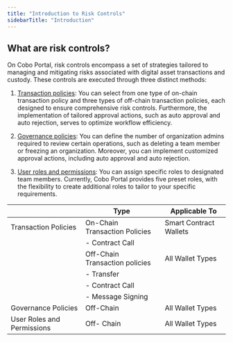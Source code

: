 ```yaml
---
title: "Introduction to Risk Controls"
sidebarTitle: "Introduction"
---
```


## What are risk controls?

On Cobo Portal, risk controls encompass a set of strategies tailored to managing and mitigating risks associated with digital asset transactions and custody. These controls are executed through three distinct methods:

1. [Transaction policies](/cobo-portal/risk-controls/transaction-policies/types-of-tx-policies): You can select from one type of on-chain transaction policy and three types of off-chain transaction policies, each designed to ensure comprehensive risk controls. Furthermore, the implementation of tailored approval actions, such as auto approval and auto rejection, serves to optimize workflow efficiency.

2. [Governance policies](/portal/organization/governance-intro): You can define the number of organization admins required to review certain operations, such as deleting a team member or freezing an organization. Moreover, you can implement customized approval actions, including auto approval and auto rejection.

3. [User roles and permissions](/portal/organization/roles-and-permissions): You can assign specific roles to designated team members. Currently, Cobo Portal provides five preset roles, with the flexibility to create additional roles to tailor to your specific requirements.

|                            | Type                                  | Applicable To          |
| -------------------------- | ------------------------------------- |----------------------- |
| Transaction Policies       | On-Chain Transaction Policies         | Smart Contract Wallets |
|                            |  - Contract Call                      |                        |
|                            | Off-Chain Transaction policies        | All Wallet Types       |
|                            |  - Transfer                           |                        |
|                            |   - Contract Call                     |                        |
|                            |  - Message Signing                    |                        |
| Governance Policies        | Off-Chain                             | All Wallet Types       |
| User Roles and Permissions | Off- Chain                            | All Wallet Types       |
